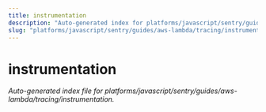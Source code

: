 ```yaml
---
title: instrumentation
description: "Auto-generated index for platforms/javascript/sentry/guides/aws-lambda/tracing/instrumentation"
slug: "platforms/javascript/sentry/guides/aws-lambda/tracing/instrumentation"
---
```


# instrumentation

_Auto-generated index file for platforms/javascript/sentry/guides/aws-lambda/tracing/instrumentation._
